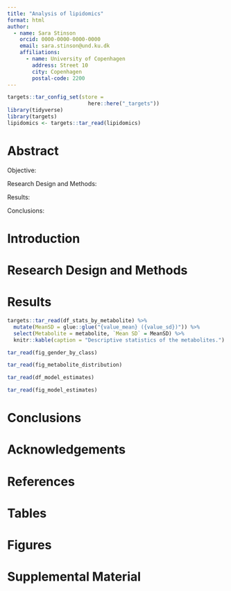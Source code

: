 ```yaml
---
title: "Analysis of lipidomics"
format: html
author:
  - name: Sara Stinson
    orcid: 0000-0000-0000-0000
    email: sara.stinson@und.ku.dk
    affiliations:
      - name: University of Copenhagen
        address: Street 10
        city: Copenhagen
        postal-code: 2200
---
```


```r
targets::tar_config_set(store =
                          here::here("_targets"))
library(tidyverse)
library(targets)
lipidomics <- targets::tar_read(lipidomics)
```

# Abstract

Objective:

Research Design and Methods:

Results:

Conclusions:

# Introduction

# Research Design and Methods

# Results

```r
targets::tar_read(df_stats_by_metabolite) %>% 
  mutate(MeanSD = glue::glue("{value_mean} ({value_sd})")) %>%
  select(Metabolite = metabolite, `Mean SD` = MeanSD) %>%
  knitr::kable(caption = "Descriptive statistics of the metabolites.")
```

```r
tar_read(fig_gender_by_class)
```

```r
tar_read(fig_metabolite_distribution)
```

```r
tar_read(df_model_estimates)
```

```r
tar_read(fig_model_estimates)
```

# Conclusions

# Acknowledgements

# References

# Tables

# Figures

# Supplemental Material
